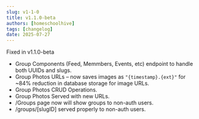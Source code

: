 ```yaml
---
slug: v1-1-0
title: v1.1.0-beta
authors: [homeschoolhive]
tags: [changelog]
date: 2025-07-27
---
```


Fixed in v1.1.0-beta
<!-- truncate -->
- Group Components (Feed, Memmbers, Events, etc) endpoint to handle both UUIDs and slugs.
- Group Photos URLs – now saves images as ``"{timestamp}.{ext}"`` for ~84% reduction in database storage for image URLs.
- Group Photos CRUD Operations.
- Group Photos Served with new URLs.
- /Groups page now will show groups to non-auth users.
- /groups/[slugID] served properly to non-auth users.